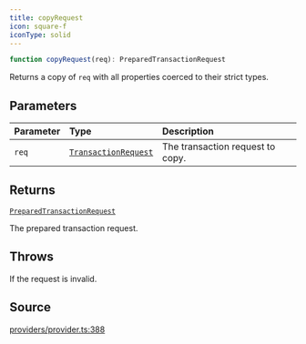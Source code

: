 ```yaml
---
title: copyRequest
icon: square-f
iconType: solid
---
```


```ts
function copyRequest(req): PreparedTransactionRequest
```

Returns a copy of `req` with all properties coerced to their strict types.

## Parameters

| Parameter | Type | Description |
| :------ | :------ | :------ |
| `req` | [`TransactionRequest`](/sdk/content/type-aliases/TransactionRequest) | The transaction request to copy. |

## Returns

[`PreparedTransactionRequest`](/sdk/content/type-aliases/PreparedTransactionRequest)

The prepared transaction request.

## Throws

If the request is invalid.

## Source

[providers/provider.ts:388](https://github.com/dominant-strategies/quais.js/blob/09cd60f427ec354a4d2a7f44048d42dc45cec47b/src/providers/provider.ts#L388)
